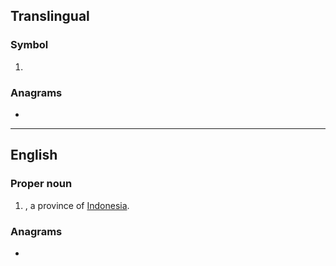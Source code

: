 ==Translingual==

===Symbol===
{{mul-symbol}}

# {{ISO 3166|1|2|Mauritius}}
#: {{syn|mul|MUS|qq1={{w|ISO 3166-1 alpha-3|alpha-3}}}}

===Anagrams===
* {{l|mul|UM}}

----

==English==

===Proper noun===
{{en-proper noun}}

# {{abbr of|en|[[North Maluku]]|nodot=1}}, a province of [[Indonesia]].

===Anagrams===
* {{anagrams|en|a=mu|'um|-um|UM|um|um-}}